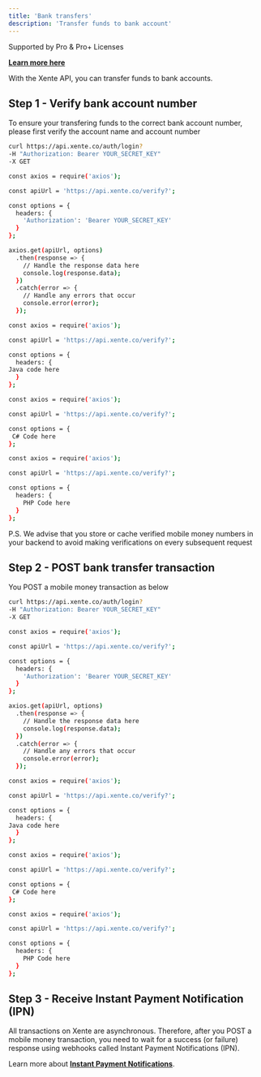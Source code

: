 ```yaml
---
title: 'Bank transfers'
description: 'Transfer funds to bank account'
---
```

<Info>
  Supported by Pro & Pro+ Licenses  
  
  **[Learn more here](https://www.xente.co/pricing)**
</Info>

With the Xente API, you can transfer funds to bank accounts.
## Step 1 - Verify bank account number

To ensure your transfering funds to the correct bank account number, please first verify the account name and account number 

<CodeGroup>

```bash cURL
curl https://api.xente.co/auth/login?
-H "Authorization: Bearer YOUR_SECRET_KEY"
-X GET
```

```bash Node
const axios = require('axios');

const apiUrl = 'https://api.xente.co/verify?';

const options = {
  headers: {
    'Authorization': 'Bearer YOUR_SECRET_KEY'
  }
};

axios.get(apiUrl, options)
  .then(response => {
    // Handle the response data here
    console.log(response.data);
  })
  .catch(error => {
    // Handle any errors that occur
    console.error(error);
  });
```

```bash Java
const axios = require('axios');

const apiUrl = 'https://api.xente.co/verify?';

const options = {
  headers: {
Java code here
  }
};


```

```bash C#
const axios = require('axios');

const apiUrl = 'https://api.xente.co/verify?';

const options = {
 C# Code here
};


```

```bash PHP
const axios = require('axios');

const apiUrl = 'https://api.xente.co/verify?';

const options = {
  headers: {
    PHP Code here 
  }
};

```
</CodeGroup>

P.S. We advise that you store or cache verified mobile money numbers in your backend to avoid making verifications on every subsequent request

## Step 2 - POST bank transfer transaction

You POST a mobile money transaction as below  

<CodeGroup>

```bash cURL
curl https://api.xente.co/auth/login?
-H "Authorization: Bearer YOUR_SECRET_KEY"
-X GET
```

```bash Node
const axios = require('axios');

const apiUrl = 'https://api.xente.co/verify?';

const options = {
  headers: {
    'Authorization': 'Bearer YOUR_SECRET_KEY'
  }
};

axios.get(apiUrl, options)
  .then(response => {
    // Handle the response data here
    console.log(response.data);
  })
  .catch(error => {
    // Handle any errors that occur
    console.error(error);
  });
```

```bash Java
const axios = require('axios');

const apiUrl = 'https://api.xente.co/verify?';

const options = {
  headers: {
Java code here
  }
};


```

```bash C#
const axios = require('axios');

const apiUrl = 'https://api.xente.co/verify?';

const options = {
 C# Code here
};


```

```bash PHP
const axios = require('axios');

const apiUrl = 'https://api.xente.co/verify?';

const options = {
  headers: {
    PHP Code here 
  }
};

```
</CodeGroup>

## Step 3 - Receive Instant Payment Notification (IPN)

All transactions on Xente are asynchronous. Therefore, after you POST a mobile money transaction, you need to wait for a success (or failure) response using webhooks called Instant Payment Notifications (IPN).

Learn more about **[Instant Payment Notifications](/start/ipn)**.
